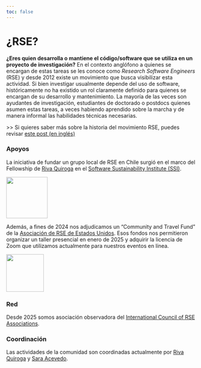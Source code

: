 ```yaml
---
toc: false
---
```


# ¿RSE?

**¿Eres quien desarrolla o mantiene el código/software que se utiliza en un proyecto de investigación?** En el contexto anglófono a quienes se encargan de estas tareas se les conoce como _Research Software Engineers_ (RSE) y desde 2012 existe un movimiento que busca visibilizar esta actividad. 
Si bien investigar usualmente depende del uso de software, históricamente no ha existido un rol claramente definido para quienes se encargan de su desarrollo y mantenimiento. La mayoría de las veces son ayudantes de investigación, estudiantes de doctorado o postdocs quienes asumen estas tareas, a veces habiendo aprendido sobre la marcha y de manera informal las habilidades técnicas necesarias. 

\>\> Si quieres saber más sobre la historia del movimiento RSE, puedes revisar [este post (en inglés)](https://www.software.ac.uk/blog/not-so-brief-history-research-software-engineers)

### Apoyos

La iniciativa de fundar un grupo local de RSE en Chile surgió en el marco del Fellowship de [Riva Quiroga](https://rivaquiroga.cl/) en el [Software Sustainability Institute (SSI)](https://www.software.ac.uk/). 

![](/img/ssi-logo.png){height="110px" style="left; margin-right:10px;"}

Además, a fines de 2024 nos adjudicamos un "Community and Travel Fund" de la [Asociación de RSE de Estados Unidos](https://us-rse.org). Esos fondos nos permitieron organizar un taller presencial en enero de 2025 y adquirir la licencia de Zoom que utilizamos actualmente para nuestros eventos en línea.

![](/img/usrse-logo.png){height="100px" style="left; margin-right:10px;"}

### Red

Desde 2025 somos asociación observadora del [International Council of RSE Associations](https://researchsoftware.org/council.html).

### Coordinación

Las actividades de la comunidad son coordinadas actualmente por [Riva Quiroga](https://rivaquiroga.cl/) y [Sara Acevedo](https://saryace.github.io/).

